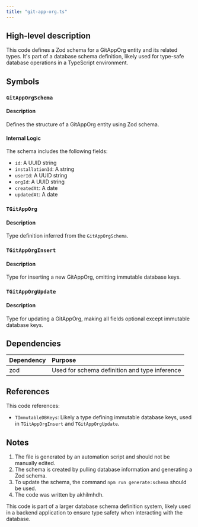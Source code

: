 ```yaml
---
title: "git-app-org.ts"
---
```


## High-level description
This code defines a Zod schema for a GitAppOrg entity and its related types. It's part of a database schema definition, likely used for type-safe database operations in a TypeScript environment.

## Symbols

### `GitAppOrgSchema`
#### Description
Defines the structure of a GitAppOrg entity using Zod schema.

#### Internal Logic
The schema includes the following fields:
- `id`: A UUID string
- `installationId`: A string
- `userId`: A UUID string
- `orgId`: A UUID string
- `createdAt`: A date
- `updatedAt`: A date

### `TGitAppOrg`
#### Description
Type definition inferred from the `GitAppOrgSchema`.

### `TGitAppOrgInsert`
#### Description
Type for inserting a new GitAppOrg, omitting immutable database keys.

### `TGitAppOrgUpdate`
#### Description
Type for updating a GitAppOrg, making all fields optional except immutable database keys.

## Dependencies
| Dependency | Purpose |
|:-----------|:--------|
| zod | Used for schema definition and type inference |

## References
This code references:
- `TImmutableDBKeys`: Likely a type defining immutable database keys, used in `TGitAppOrgInsert` and `TGitAppOrgUpdate`.

## Notes
1. The file is generated by an automation script and should not be manually edited.
2. The schema is created by pulling database information and generating a Zod schema.
3. To update the schema, the command `npm run generate:schema` should be used.
4. The code was written by akhilmhdh.

This code is part of a larger database schema definition system, likely used in a backend application to ensure type safety when interacting with the database.